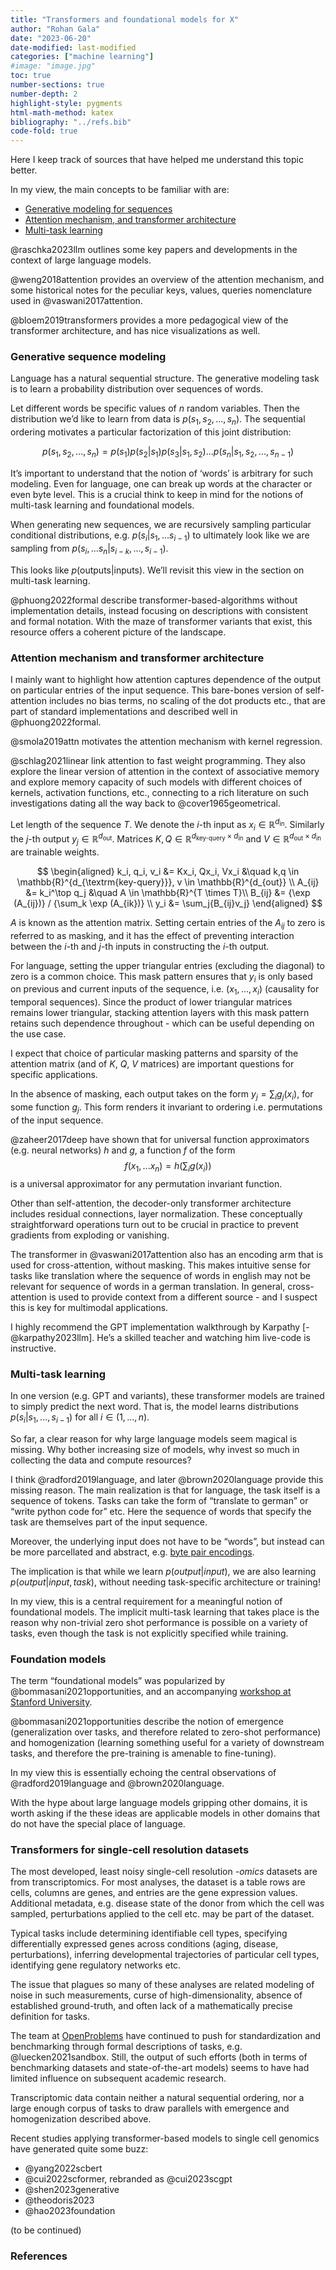 ```yaml
---
title: "Transformers and foundational models for X"
author: "Rohan Gala"
date: "2023-06-20"
date-modified: last-modified
categories: ["machine learning"]
#image: "image.jpg"
toc: true
number-sections: true
number-depth: 2
highlight-style: pygments
html-math-method: katex
bibliography: "../refs.bib"
code-fold: true
---
```


Here I keep track of sources that have helped me understand this topic better.

In my view, the main concepts to be familiar with are:

 - [Generative modeling for sequences](#generative-sequence-modeling)
 - [Attention mechanism, and transformer architecture](#attention-mechanism-and-transformer-architecture)
 - [Multi-task learning](#multi-task-learning)

::: {.column-margin}
@raschka2023llm outlines some key papers and developments in the context of large language models.  
:::

::: {.column-margin}
@weng2018attention provides an overview of the attention mechanism, and some historical notes for the peculiar keys, values, queries nomenclature used in @vaswani2017attention.
:::

::: {.column-margin}
@bloem2019transformers provides a more pedagogical view of the transformer architecture, and has nice visualizations as well.
:::

### Generative sequence modeling

Language has a natural sequential structure. The generative modeling task is to learn a probability distribution over sequences of words. 

Let different words be specific values of $n$ random variables. Then the distribution we'd like to learn from data is $p(s_1, s_2, ..., s_n)$. The sequential ordering motivates a particular factorization of this joint distribution:

$$p(s_1, s_2, ..., s_n) = p(s_1) p(s_2 | s_1) p(s_3 | s_1, s_2) ... p(s_n | s_1, s_2, ..., s_{n-1})$$

It's important to understand that the notion of 'words' is arbitrary for such modeling. Even for language, one can break up words at the character or even byte level. This is a crucial think to keep in mind for the notions of multi-task learning and foundational models. 

When generating new sequences, we are recursively sampling particular conditional distributions, e.g. $p(s_i | s_1, ... s_{i-1})$ to ultimately look like we are sampling from $p(s_i, ... s_n | s_{i-k}, ..., s_{i-1})$.

This looks like $p(\textrm{outputs}|\textrm{inputs})$. We'll revisit this view in the section on multi-task learning. 

::: {.column-margin}
@phuong2022formal describe transformer-based-algorithms without implementation details, instead focusing on descriptions with consistent and formal notation. With the maze of transformer variants that exist, this resource offers a coherent picture of the landscape.
:::

### Attention mechanism and transformer architecture

I mainly want to highlight how attention captures dependence of the output on particular entries of the input sequence. This bare-bones version of self-attention includes no bias terms, no scaling of the dot products etc., that are part of standard implementations and described well in @phuong2022formal.

::: {.column-margin}
@smola2019attn motivates the attention mechanism with kernel regression.
:::

::: {.column-margin}
@schlag2021linear link attention to fast weight programming. They also explore the linear version of attention in the context of associative memory and explore memory capacity of such models with different choices of kernels, activation functions, etc., connecting to a rich literature on such investigations dating all the way back to @cover1965geometrical.
:::

Let length of the sequence $T$. We denote the $i$-th input as ${x_i \in \mathbb{R}^{d_{\textrm{in}}}}$. Similarly the $j$-th output ${y_j \in \mathbb{R}^{d_{\textrm{out}}}}$. Matrices ${K, Q \in \mathbb{R}^{d_\textrm{key-query} \times d_{\textrm{in}}}}$ and ${V \in \mathbb{R}^{d_\textrm{out} \times d_{\textrm{in}}}}$ are trainable weights. 

$$
\begin{aligned}
k_i, q_i, v_i &= Kx_i, Qx_i, Vx_i &\quad k,q \in \mathbb{R}^{d_{\textrm{key-query}}}, v \in \mathbb{R}^{d_{out}} \\
A_{ij} &= k_i^\top q_j &\quad A \in \mathbb{R}^{T \times T}\\
B_{ij} &= {\exp (A_{ij})} / {\sum_k \exp (A_{ik})} \\
y_i &= \sum_j{B_{ij}v_j} 
\end{aligned}
$$

$A$ is known as the attention matrix. Setting certain entries of the $A_{ij}$ to zero is referred to as masking, and it has the effect of preventing interaction between the $i$-th and $j$-th inputs in constructing the $i$-th output.

For language, setting the upper triangular entries (excluding the diagonal) to zero is a common choice. This mask pattern ensures that $y_i$ is only based on previous and current inputs of the sequence, i.e. $(x_1, ..., x_{i})$ (causality for temporal sequences). Since the product of lower triangular matrices remains lower triangular, stacking attention layers with this mask pattern retains such dependence throughout - which can be useful depending on the use case.  

I expect that choice of particular masking patterns and sparsity of the attention matrix (and of $K$, $Q$, $V$ matrices) are important questions for specific applications. 

In the absence of masking, each output takes on the form $y_j  = \sum_i{g_j(x_i)}$, for some function $g_j$. This form renders it invariant to ordering i.e. permutations of the input sequence. 

::: {.column-margin}
@zaheer2017deep have shown that for universal function approximators (e.g. neural networks) $h$ and $g$, a function $f$ of the form $$f(x_1, ... x_n) = h(\sum_i{g(x_i)})$$ is a universal approximator for any permutation invariant function.
:::

Other than self-attention, the decoder-only transformer architecture includes residual connections, layer normalization. These conceptually straightforward operations turn out to be crucial in practice to prevent gradients from exploding or vanishing. 

The transformer in @vaswani2017attention also has an encoding arm that is used for cross-attention, without masking. This makes intuitive sense for tasks like translation where the sequence of words in english may not be relevant for sequence of words in a german translation. In general, cross-attention is used to provide context from a different source - and I suspect this is key for multimodal applications.

::: {.column-margin}
I highly recommend the GPT implementation walkthrough by Karpathy [-@karpathy2023llm]. He's a skilled teacher and watching him live-code is instructive.
:::

### Multi-task learning

In one version (e.g. GPT and variants), these transformer models are trained to simply predict the next word. That is, the model learns distributions $p(s_i | s_1, ..., s_{i-1})$ for all $i \in (1,...,n)$.

So far, a clear reason for why large language models seem magical is missing. Why bother increasing size of models, why invest so much in collecting the data and compute resources?

I think @radford2019language, and later @brown2020language provide this missing reason. The main realization is that for language, the task itself is a sequence of tokens. Tasks can take the form of "translate to german" or "write python code for" etc. Here the sequence of words that specify the task are themselves part of the input sequence.

Moreover, the underlying input does not have to be "words", but instead can be more parcellated and abstract, e.g. [byte pair encodings](https://huggingface.co/learn/nlp-course/chapter6/5?fw=pt).

The implication is that while we learn $p(output|input)$, we are also learning $p(output | input, task)$, without needing task-specific architecture or training!

In my view, this is a central requirement for a meaningful notion of foundational models. The implicit multi-task learning that takes place is the reason why non-trivial zero shot performance is possible on a variety of tasks, even though the task is not explicitly specified while training.

### Foundation models

The term "foundational models" was popularized by @bommasani2021opportunities, and an accompanying [workshop at Stanford University](https://crfm.stanford.edu/workshop.html). 

@bommasani2021opportunities describe the notion of emergence (generalization over tasks, and therefore related to zero-shot performance) and homogenization (learning something useful for a variety of downstream tasks, and therefore the pre-training is amenable to fine-tuning).

In my view this is essentially echoing the central observations of @radford2019language and @brown2020language.

With the hype about large language models gripping other domains, it is worth asking if the these ideas are applicable models in other domains that do not have the special place of language.

### Transformers for single-cell resolution datasets

The most developed, least noisy single-cell resolution _-omics_ datasets are from transcriptomics. For most analyses, the dataset is a table rows are cells,  columns are genes, and entries are the gene expression values. Additional metadata, e.g. disease state of the donor from which the cell was sampled, perturbations applied to the cell etc. may be part of the dataset.

Typical tasks include determining identifiable cell types, specifying differentially expressed genes across conditions (aging, disease, perturbations), inferring developmental trajectories of particular cell types, identifying gene regulatory networks etc.

The issue that plagues so many of these analyses are related modeling of noise in such measurements, curse of high-dimensionality, absence of established ground-truth, and often lack of a mathematically precise definition for tasks.

::: {.column-margin}
The team at [OpenProblems](https://openproblems.bio/events/) have continued to push for standardization and benchmarking through formal descriptions of tasks, e.g. @luecken2021sandbox. Still, the output of such efforts (both in terms of benchmarking datasets and state-of-the-art models) seems to have had limited influence on subsequent academic research.
:::

Transcriptomic data contain neither a natural sequential ordering, nor a large enough corpus of tasks to draw parallels with emergence and homogenization described above.

Recent studies applying transformer-based models to single cell genomics have generated quite some buzz:

 - @yang2022scbert
 - @cui2022scformer, rebranded as @cui2023scgpt
 - @shen2023generative
 - @theodoris2023
 - @hao2023foundation

 (to be continued)

### References

::: {#refs}
:::